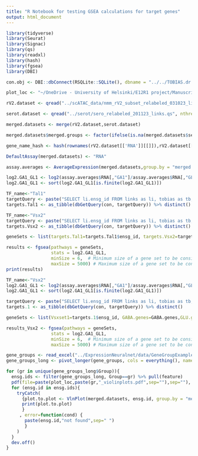 ```yaml
---
title: "R Notebook for testing GSEA calculations for target genes"
output: html_document
---
```


```r
library(tidyverse)
library(Seurat)
library(Signac)
library(qs)
library(readxl)
library(hash)
library(fgsea)
library(DBI)
```

```r
con.obj <- DBI::dbConnect(RSQLite::SQLite(), dbname = "../../TOBIAS.dr.h12_030324.sqlite")
```


```r
plot_loc <- "~/OneDrive - University of Helsinki/E12R1 project/Manuscript I - Regulation of Tal1 dependent rV2 lineage bifurcation/Figures/plots/training/"

rV2.dataset <- qread("../scATAC_data/nmm_rV2_subset_relabeled_031023_links.qs", nthreads = 3)

serot.dataset <- qread("../serot/sero_relabeled_201123_links.qs", nthreads = 3)
```

```r
merged.datasets <- merge(rV2.dataset,serot.dataset)

merged.datasets$merged.groups <- factor(ifelse(is.na(merged.datasets$sero.lineage), merged.datasets$rv2.lineage, merged.datasets$sero.lineage), levels=c("PRO1","PRO2","CO1","CO2","GA1","GA2","GA3","GA4","GA5","GA6","GL1","GL2","GL3","GL4","GL5","SR1","SR2","SR3"))

gene_name_hash <- hash(rownames(rV2.dataset[['RNA']][[]]),rV2.dataset[['RNA']][[]][,1])

DefaultAssay(merged.datasets) <- "RNA"
```


```r
assay.averages <- AverageExpression(merged.datasets,group.by = "merged.groups")

```

```r
log2.GA1_GL1 <- log2(assay.averages$RNA[,"GA1"]/assay.averages$RNA[,"GL1"])
log2.GA1_GL1 <- sort(log2.GA1_GL1[is.finite(log2.GA1_GL1)])

TF_name<-"Tal1"
targetQuery <- paste("SELECT li.ensg_id FROM links as li, tobias as tb, CT_data as ct WHERE tb.features=li.feature AND tb.TF_gene_name='",toupper(TF_name),"' AND li.zscore>2 AND tb.GA1_2_bound=1 AND li.pvalue<0.001 AND ct.target_gene_name='",TF_name,"' AND ct.feature=tb.features;",sep="") 
targets.Tal1 <- as_tibble(dbGetQuery(con, targetQuery)) %>% distinct()

TF_name<-"Vsx2"
targetQuery <- paste("SELECT li.ensg_id FROM links as li, tobias as tb, CT_data as ct WHERE tb.features=li.feature AND tb.TF_gene_name='",toupper(TF_name),"' AND li.zscore>2 AND tb.GL1_2_bound=1 AND li.pvalue<0.001 AND ct.target_gene_name='",TF_name,"' AND ct.feature=tb.features;",sep="") 
targets.Vsx2 <- as_tibble(dbGetQuery(con, targetQuery)) %>% distinct()

geneSets <- list(targets.Tal1=targets.Tal1$ensg_id, targets.Vsx2=targets.Vsx2$ensg_id, GABA.genes=GABA.genes, GLU.genes=GLUT.genes)

results <- fgsea(pathways = geneSets, 
                 stats = log2.GA1_GL1, 
                 minSize = 6,  # Minimum size of a gene set to be considered
                 maxSize = 5000) # Maximum size of a gene set to be considered
print(results)
```

```r
TF_name<-"Vsx2"
log2.GA1_GL1 <- log2(assay.averages$RNA[,"GA1"]/assay.averages$RNA[,"GL1"])
log2.GA1_GL1 <- sort(log2.GA1_GL1[is.finite(log2.GA1_GL1)])

targetQuery <- paste("SELECT li.ensg_id FROM links as li, tobias as tb, CT_data as ct WHERE tb.features=li.feature AND tb.TF_gene_name='",toupper(TF_name),"' AND li.zscore>1.5 AND tb.GA1_2_bound=1 AND li.pvalue<0.001 AND ct.target_gene_name='",TF_name,"' AND ct.feature=tb.features;",sep="") 
targets.1 <- as_tibble(dbGetQuery(con, targetQuery)) %>% distinct()

geneSets <- list(Vsxset1=targets.1$ensg_id, GABA.genes=GABA.genes,GLU.genes=GLUT.genes)

results_Vsx2 <- fgsea(pathways = geneSets, 
                 stats = log2.GA1_GL1, 
                 minSize = 6,  # Minimum size of a gene set to be considered
                 maxSize = 5000) # Maximum size of a gene set to be considered

```


```r
gene_groups <- read_excel("../ExpressionNeuralnet/data/GeneGroupExample.xlsx")
gene_groups_long <- pivot_longer(gene_groups, cols = everything(), names_to = "Group", values_to = "feature")
```

```r
for (gr in unique(gene_groups_long$Group)){
  ensg.ids <- filter(gene_groups_long, Group==gr) %>% pull(feature)
  pdf(file=paste(plot_loc,paste(gr,"_violinplots.pdf",sep=""),sep=""), width = 15, height = 12, onefile=TRUE)
  for (ensg.id in ensg.ids){
    tryCatch(
      {plot.to.plot <- VlnPlot(merged.datasets, ensg.id, group.by = "merged.groups") + ggtitle(paste(ensg.id,gene_name_hash[[ensg.id]],sep=" - "))
      print(plot.to.plot)
      }
     , error=function(cond) {
       paste(ensg.id,"not found",sep=" ")
       }
    )
  }
  dev.off()
}
```

